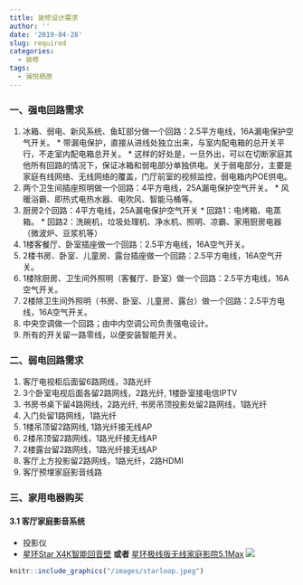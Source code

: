 ```yaml
---
title: 装修设计需求
author: ''
date: '2019-04-28'
slug: required
categories:
  - 装修
tags:
  - 澜悦栖原
---
```


### 一、强电回路需求

  1. 冰箱、弱电、新风系统、鱼缸部分做一个回路：2.5平方电线，16A漏电保护空气开关。
    * 带漏电保护，直接从进线处独立出来，与室内配电箱的总开关平行，不走室内配电箱总开关。
    * 这样的好处是，一旦外出，可以在切断家庭其他所有回路的情况下，保证冰箱和弱电部分单独供电。关于弱电部分，主要是家庭有线网络、无线网络的覆盖，门厅前室的视频监控，弱电箱内POE供电。
  2. 两个卫生间插座照明做一个回路：4平方电线，25A漏电保护空气开关。
    * 风暖浴霸、即热式电热水器、电吹风、智能马桶等。
  3. 厨房2个回路：4平方电线，25A漏电保护空气开关
    * 回路1：电烤箱、电蒸箱。
    * 回路2：洗碗机，垃圾处理机、净水机、照明、凉霸、家用厨房电器（微波炉、豆浆机等）
  4. 1楼客餐厅、卧室插座做一个回路：2.5平方电线，16A空气开关。
  5. 2楼书房、卧室、儿童房、露台插座做一个回路：2.5平方电线，16A空气开关。
  6. 1楼除厨房、卫生间外照明（客餐厅、卧室）做一个回路：2.5平方电线，16A空气开关。
  7. 2楼除卫生间外照明（书房、卧室、儿童房、露台）做一个回路：2.5平方电线，16A空气开关。
  8. 中央空调做一个回路；由中内空调公司负责强电设计。
  9. 所有的开关留一路零线，以便安装智能开关。


### 二、弱电回路需求

 1. 客厅电视柜后面留6路网线，3路光纤
 2. 3个卧室电视后面各留2路网线，2路光纤, 1楼卧室接电信IPTV
 3. 书房书桌下留4路网线，2路光纤, 书房吊顶投影处留2路网线，1路光纤
 4. 入门处留1路网线，1路光纤
 5. 1楼吊顶留2路网线, 1路光纤接无线AP
 6. 2楼吊顶留2路网线，1路光纤接无线AP
 7. 2楼露台留2路网线，1路光纤接无线AP
 8. 客厅上方投影留2路网线，1路光纤，2路HDMI
 9. 客厅预埋家庭影音线路
 
 
### 三、家用电器购买

#### 3.1 客厅家庭影音系统

 * 投影仪
 * [星环Star X4K智能回音壁](https://item.jd.com/40250560734.html) **或者** [星环极线版无线家庭影院5.1Max](https://item.jd.com/46240689641.html#crumb-wrap)
 ![](/images/starloopX.jpg)
 
```r
knitr::include_graphics("/images/starloop.jpeg")
```




 
 
 
   